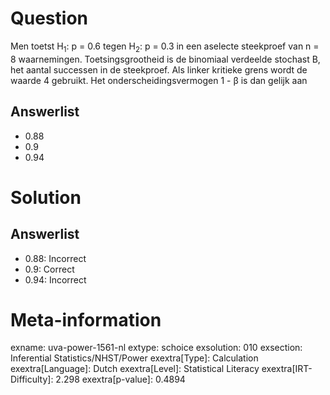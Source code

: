 Question
========

Men toetst H~1~: p = 0.6 tegen H~2~: p = 0.3 in een aselecte steekproef
van n = 8 waarnemingen. Toetsingsgrootheid is de binomiaal verdeelde
stochast B, het aantal successen in de steekproef. Als linker kritieke
grens wordt de waarde 4 gebruikt. Het onderscheidingsvermogen 1 - β is
dan gelijk aan

Answerlist
----------

* 0.88
* 0.9
* 0.94

Solution
========

Answerlist
----------

* 0.88: Incorrect
* 0.9: Correct
* 0.94: Incorrect

Meta-information
================
exname: uva-power-1561-nl
extype: schoice
exsolution: 010
exsection: Inferential Statistics/NHST/Power
exextra[Type]: Calculation
exextra[Language]: Dutch
exextra[Level]: Statistical Literacy
exextra[IRT-Difficulty]: 2.298
exextra[p-value]: 0.4894
